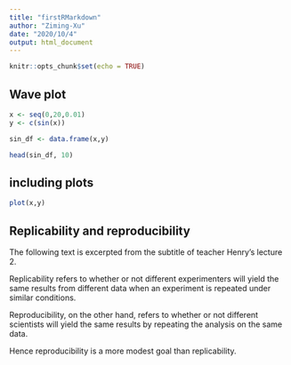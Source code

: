 ```yaml
---
title: "firstRMarkdown"
author: "Ziming-Xu"
date: "2020/10/4"
output: html_document
---
```


```r
knitr::opts_chunk$set(echo = TRUE)
```

## Wave plot
```r
x <- seq(0,20,0.01)
y <- c(sin(x))

sin_df <- data.frame(x,y)

head(sin_df, 10)
```

## including plots
```r
plot(x,y)
```

## Replicability and reproducibility
The following text is excerpted from the subtitle of teacher Henry's lecture 2.

Replicability refers to whether or not different experimenters will yield the 
same results from different data when an experiment is repeated under similar
conditions. 

Reproducibility, on the other hand, refers to whether or not different scientists 
will yield the same results by repeating the analysis on the same data. 

Hence reproducibility is a more modest goal than replicability. 